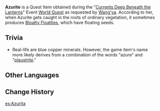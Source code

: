 {{See also|Vermillionite}}
{{Item Infobox
|id           = 100237
|image        = Item Azurite.png
|type         = Quest Items
|description  = A piece of plaustrite dug up from the roots of a [[Bloatty Floatty]]. It has a rather unique color and is, perhaps, the Azurite that [[Wang'ya]] spoke of...
|source1      = Obtained during [[Currents Deep Beneath the Lanterns]]
}}
'''Azurite''' is a Quest Item obtained during the "[[Currents Deep Beneath the Lanterns]]" Event [[World Quest]] as requested by [[Wang'ya]]. According to her, when Azurite gets caught in the roots of ordinary vegetation, it sometimes produces [[Bloatty Floatty|Bloatty Floatties]], which have floating seeds.

==Trivia==
*Real-life {{w|Azurite|azurites}} are blue copper minerals. However, the game item's name more likely derives from a combination of the words "azure" and "[[plaustrite]]."

==Other Languages==
{{Other Languages
|en      = Azurite
|zhs     = 岚生石
|zhs_rm  = Lán shēngshí
|zht     = 嵐生石
|zht_rm  = Lán shēngshí
|zh_tl   = Blue Plaustrite
|ja      = 嵐生石
|ja_rm   = Arashi oishi
|ja_tl   = 
|ko      = 남생석
|ko_rm   = 
|ko_tl   = 
|es      = Azurita
|fr      = Azurite
|ru      = Азурит
|th      = Azurite
|vi      = Lam Sinh Thạch
|vi_tl   = 
|de      = Azurit
|id      = Azurite
|pt      = Azurite
}}

==Change History==
{{Change History|1.3}}

[[es:Azurita]]